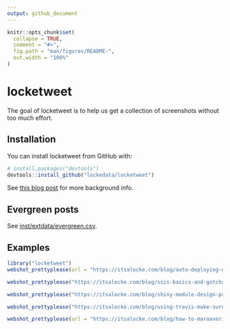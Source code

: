 ```yaml
---
output: github_document
---
```


<!-- README.md is generated from README.Rmd. Please edit that file -->

```r
knitr::opts_chunk$set(
  collapse = TRUE,
  comment = "#>",
  fig.path = "man/figures/README-",
  out.width = "100%"
)
```
# locketweet

The goal of locketweet is to help us get a collection of screenshots without too much effort.

## Installation

You can install locketweet from GitHub with:

```r
# install.packages("devtools")
devtools::install_github("lockedata/locketweet")
```


See [this blog post](https://itsalocke.com/blog/how-to-maraaverickfy-a-blog-post-without-even-reading-it/) for more background info.

## Evergreen posts

See [inst/extdata/evergreen.csv](inst/extdata/evergreen.csv).


## Examples

```r
library("locketweet")
webshot_prettyplease(url = "https://itsalocke.com/blog/auto-deploying-documentation-better-change-tracking-of-artefacts/")

webshot_prettyplease("https://itsalocke.com/blog/ssis-basics-and-gotchas--presentation-and-resources/")

webshot_prettyplease("https://itsalocke.com/blog/shiny-module-design-patterns-pass-module-input-to-other-modules/")

webshot_prettyplease("https://itsalocke.com/blog/using-travis-make-sure-you-use-a-github-pat/")
```

```r
webshot_prettyplease(url = "https://itsalocke.com/blog/how-to-maraaverickfy-a-blog-post-without-even-reading-it/")
```

